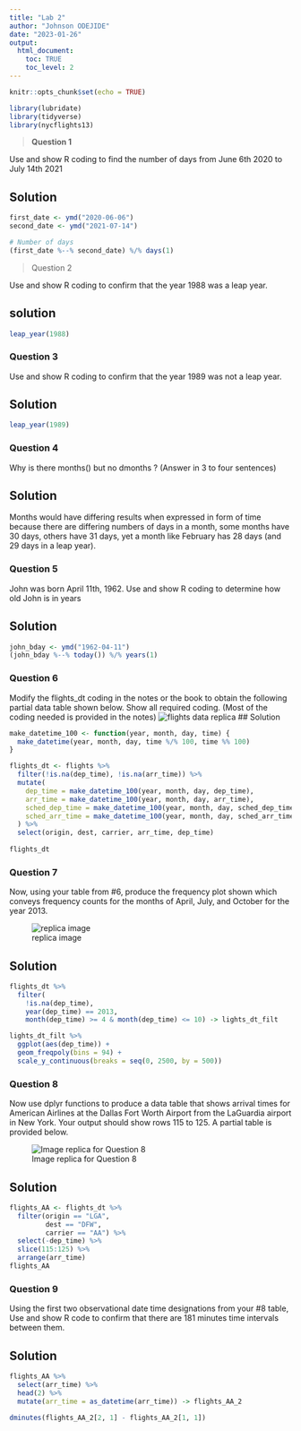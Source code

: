 ```yaml
---
title: "Lab 2"
author: "Johnson ODEJIDE"
date: "2023-01-26"
output: 
  html_document:
    toc: TRUE
    toc_level: 2
---
```


```r
knitr::opts_chunk$set(echo = TRUE)

library(lubridate)
library(tidyverse)
library(nycflights13)
```


>**Question 1**

Use and show R coding to find the number of days from June 6th 2020 to July 14th 2021

## Solution
```r
first_date <- ymd("2020-06-06")
second_date <- ymd("2021-07-14")

# Number of days
(first_date %--% second_date) %/% days(1)
```


>Question 2

Use and show R coding to confirm that the year 1988 was a leap year.

## solution
```r
leap_year(1988)
```


### Question 3
Use and show R coding to confirm that the year 1989 was not a leap year.

## Solution
```r
leap_year(1989)
```



### Question 4
Why is there months() but no dmonths ? (Answer in 3 to four sentences)

## Solution
Months would have differing results when expressed in form of time because there are differing numbers of days in a month, some months have 30 days, others have 31 days, yet a month like February has 28 days (and 29 days in a leap year).


### Question 5
John was born April 11th, 1962. Use and show R coding to determine how old John is in years

## Solution

```r
john_bday <- ymd("1962-04-11")
(john_bday %--% today()) %/% years(1)
```



### Question 6
Modify the flights_dt coding in the notes or the book to obtain the following partial data table shown below.  Show all required coding. (Most of the coding needed is provided in the notes)
![flights data replica](images/fig1_q6_lab2.png)
## Solution

```r
make_datetime_100 <- function(year, month, day, time) {
  make_datetime(year, month, day, time %/% 100, time %% 100)
}

flights_dt <- flights %>% 
  filter(!is.na(dep_time), !is.na(arr_time)) %>% 
  mutate(
    dep_time = make_datetime_100(year, month, day, dep_time),
    arr_time = make_datetime_100(year, month, day, arr_time),
    sched_dep_time = make_datetime_100(year, month, day, sched_dep_time),
    sched_arr_time = make_datetime_100(year, month, day, sched_arr_time)
  ) %>% 
  select(origin, dest, carrier, arr_time, dep_time)
  
flights_dt 
```



### Question 7
Now, using your table from #6, produce the frequency plot shown which conveys frequency counts for the months of April, July, and October for the year 2013.

![replica image](images/fig02_q7_lab2.png)


## Solution
```r
flights_dt %>% 
  filter(
    !is.na(dep_time),
    year(dep_time) == 2013, 
    month(dep_time) >= 4 & month(dep_time) <= 10) -> lights_dt_filt

lights_dt_filt %>% 
  ggplot(aes(dep_time)) +
  geom_freqpoly(bins = 94) +
  scale_y_continuous(breaks = seq(0, 2500, by = 500))
```



### Question 8
Now use dplyr functions to produce a data table that shows arrival times for American Airlines at the Dallas Fort Worth Airport from the LaGuardia airport in New York. Your output should show rows 115 to 125.
A partial table is provided below. 

![Image replica for Question 8](images/fig03_q8_lab2.png)

## Solution

```r
flights_AA <- flights_dt %>% 
  filter(origin == "LGA",
         dest == "DFW",
         carrier == "AA") %>% 
  select(-dep_time) %>% 
  slice(115:125) %>% 
  arrange(arr_time)
flights_AA
```


### Question 9
Using the first two observational date time designations from your #8 table, Use and show R code to confirm that there are 181 minutes time intervals between them.


## Solution
```r
flights_AA %>% 
  select(arr_time) %>% 
  head(2) %>% 
  mutate(arr_time = as_datetime(arr_time)) -> flights_AA_2

dminutes(flights_AA_2[2, 1] - flights_AA_2[1, 1])

```
